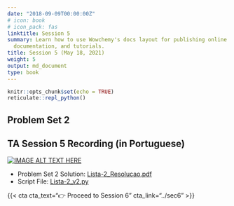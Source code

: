 ```yaml
---
date: "2018-09-09T00:00:00Z"
# icon: book
# icon_pack: fas
linktitle: Session 5
summary: Learn how to use Wowchemy's docs layout for publishing online courses, software
  documentation, and tutorials.
title: Session 5 (May 18, 2021)
weight: 5
output: md_document
type: book
---
```


```r
knitr::opts_chunk$set(echo = TRUE)
reticulate::repl_python()
```

## Problem Set 2

## TA Session 5 Recording (in Portuguese)

[![IMAGE ALT TEXT HERE](https://img.youtube.com/vi/0umglq9dU0k/maxresdefault.jpg)](https://www.youtube.com/watch?v=0umglq9dU0k)

- Problem Set 2 Solution: [Lista-2_Resolucao.pdf](../Lista-2_Resolucao.pdf)
- Script File: [Lista-2_v2.py](../Lista-2_v2.py)


{{< cta cta_text="👉 Proceed to Session 6" cta_link="../sec6" >}}
